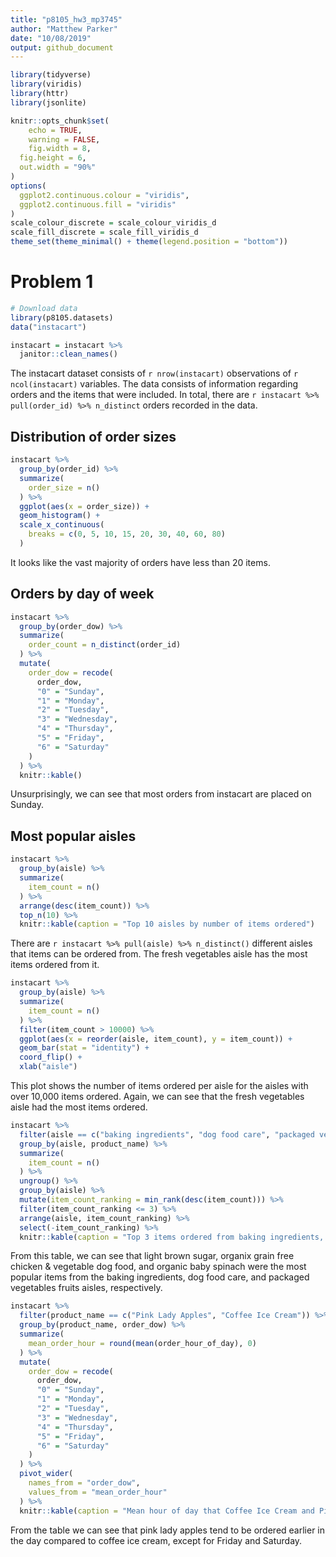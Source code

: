 ```yaml
---
title: "p8105_hw3_mp3745"
author: "Matthew Parker"
date: "10/08/2019"
output: github_document
---
```


```r
library(tidyverse)
library(viridis)
library(httr)
library(jsonlite)

knitr::opts_chunk$set(
	echo = TRUE,
	warning = FALSE,
	fig.width = 8, 
  fig.height = 6,
  out.width = "90%"
)
options(
  ggplot2.continuous.colour = "viridis",
  ggplot2.continuous.fill = "viridis"
)
scale_colour_discrete = scale_colour_viridis_d
scale_fill_discrete = scale_fill_viridis_d
theme_set(theme_minimal() + theme(legend.position = "bottom"))
```

# Problem 1

```r
# Download data
library(p8105.datasets)
data("instacart")

instacart = instacart %>%
  janitor::clean_names()
```

The instacart dataset consists of `r nrow(instacart)` observations of `r ncol(instacart)` variables. The data consists of information regarding orders and the items that were included. In total, there are `r instacart %>% pull(order_id) %>% n_distinct` orders recorded in the data.

## Distribution of order sizes
```r
instacart %>% 
  group_by(order_id) %>% 
  summarize(
    order_size = n()
  ) %>% 
  ggplot(aes(x = order_size)) +
  geom_histogram() +
  scale_x_continuous(
    breaks = c(0, 5, 10, 15, 20, 30, 40, 60, 80)
  )
```

It looks like the vast majority of orders have less than 20 items.

## Orders by day of week
```r
instacart %>% 
  group_by(order_dow) %>% 
  summarize(
    order_count = n_distinct(order_id)
  ) %>%
  mutate(
    order_dow = recode(
      order_dow, 
      "0" = "Sunday", 
      "1" = "Monday", 
      "2" = "Tuesday", 
      "3" = "Wednesday", 
      "4" = "Thursday", 
      "5" = "Friday",
      "6" = "Saturday"
    )
  ) %>% 
  knitr::kable()
```

Unsurprisingly, we can see that most orders from instacart are placed on Sunday.

## Most popular aisles
```r
instacart %>% 
  group_by(aisle) %>% 
  summarize(
    item_count = n()
  ) %>%
  arrange(desc(item_count)) %>% 
  top_n(10) %>%
  knitr::kable(caption = "Top 10 aisles by number of items ordered")
```

There are `r instacart %>% pull(aisle) %>% n_distinct()` different aisles that items can be ordered from. The fresh vegetables aisle has the most items ordered from it. 


```r
instacart %>% 
  group_by(aisle) %>% 
  summarize(
    item_count = n()
  ) %>% 
  filter(item_count > 10000) %>%
  ggplot(aes(x = reorder(aisle, item_count), y = item_count)) + 
  geom_bar(stat = "identity") + 
  coord_flip() + 
  xlab("aisle")
```

This plot shows the number of items ordered per aisle for the aisles with over 10,000 items ordered. Again, we can see that the fresh vegetables aisle had the most items ordered.


```r
instacart %>% 
  filter(aisle == c("baking ingredients", "dog food care", "packaged vegetables fruits")) %>%
  group_by(aisle, product_name) %>%
  summarize(
    item_count = n()
  ) %>% 
  ungroup() %>%
  group_by(aisle) %>%
  mutate(item_count_ranking = min_rank(desc(item_count))) %>%
  filter(item_count_ranking <= 3) %>% 
  arrange(aisle, item_count_ranking) %>% 
  select(-item_count_ranking) %>% 
  knitr::kable(caption = "Top 3 items ordered from baking ingredients, dog food car, and packaged vegetables fruits aisles")
```

From this table, we can see that light brown sugar, organix grain free chicken & vegetable dog food, and organic baby spinach were the most popular items from the baking ingredients, dog food care, and packaged vegetables fruits aisles, respectively.


```r
instacart %>% 
  filter(product_name == c("Pink Lady Apples", "Coffee Ice Cream")) %>%
  group_by(product_name, order_dow) %>% 
  summarize(
    mean_order_hour = round(mean(order_hour_of_day), 0)
  ) %>% 
  mutate(
    order_dow = recode(
      order_dow, 
      "0" = "Sunday", 
      "1" = "Monday", 
      "2" = "Tuesday", 
      "3" = "Wednesday", 
      "4" = "Thursday", 
      "5" = "Friday",
      "6" = "Saturday"
    )
  ) %>% 
  pivot_wider(
    names_from = "order_dow",
    values_from = "mean_order_hour"
  ) %>% 
  knitr::kable(caption = "Mean hour of day that Coffee Ice Cream and Pink Lady Apples are ordered by day of week")
```

From the table we can see that pink lady apples tend to be ordered earlier in the day compared to coffee ice cream, except for Friday and Saturday.